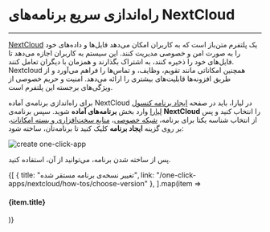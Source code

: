 
<Layout>

# راه‌اندازی سریع برنامه‌های NextCloud
<hr className="mb-2" />

<a href="https://nextcloud.com/" className="blue-link">NextCloud</a> یک پلتفرم متن‌باز است که به کاربران امکان می‌دهد فایل‌ها و داده‌های خود را به صورت امن و خصوصی مدیریت کنند. این سیستم به کاربران اجازه می‌دهد تا فایل‌های خود را ذخیره کنند، به اشتراک بگذارند و همزمان با دیگران تعامل کنند. Nextcloud همچنین امکاناتی مانند تقویم، وظایف، و تماس‌ها را فراهم می‌آورد و از طریق افزونه‌ها قابلیت‌های بیشتری را ارائه می‌دهد. امنیت و حریم خصوصی از ویژگی‌های برجسته این پلتفرم است.

<div className="h-4" />

برای راه‌اندازی برنامه‌ی آماده NextCloud در لیارا، باید در صفحه <a href="https://console.liara.ir/apps/create" className="blue-link">ایجاد برنامه‌ کنسول لیارا</a> وارد بخش <b>برنامه‌های آماده</b> شوید.
سپس برنامه‌ی <b>NextCloud</b> 
را انتخاب کنید و پس از انتخاب شناسه یکتا برای برنامه، <a href="/paas/details/private-network" className="blue-link">شبکه خصوصی</a>، <a href="/paas/details/plans/about" className="blue-link">منابع سخت‌افزاری و بسته امکانات</a>، بر روی گزینه <b>ایجاد برنامه</b> کلیک کنید تا برنامه‌تان، ساخته شود:
<div className="h-4" />
<img src="https://files.liara.ir/docs/nextcloud/create-next-cloud-one-click-app.gif" alt="create one-click-app" />
<div className="h-4" />

پس از ساخته شدن برنامه، می‌توانید از آن، استفاده کنید.

<Section id="see-also" title="همچنین بخوانید:" />

<div className='h-2' />
<div className="grid grid-cols-1 gap-4">
            {[
      {
        title: "تغییر نسخه‌ی برنامه مستقر شده",
        link: "/one-click-apps/nextcloud/how-tos/choose-version"
      },
  ].map(item =>
    <Link href={item.link}>
    <Card className="flex cursor-pointer w-full items-center justify-between">
        <div className="flex items-center gap-3">
        <h4>
            {item.title}
        </h4>
        </div>
        <GoArrowLeft className="ml-1" />
    </Card>
    </Link>
            )}
</div>


</Layout>